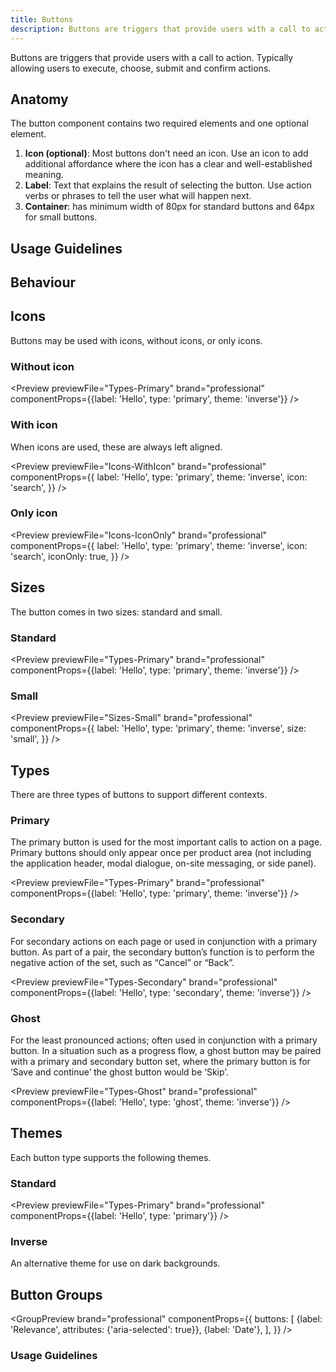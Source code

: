 ```yaml
---
title: Buttons
description: Buttons are triggers that provide users with a call to action. Typically allowing users to execute, choose, submit and confirm actions.
---
```



Buttons are triggers that provide users with a call to action. Typically allowing users to execute, choose, submit and confirm actions.

## Anatomy

The button component contains two required elements and one optional element.

<ButtonAnatomy />

1. <strong>Icon (optional)</strong>: Most buttons don't need an icon. Use an
   icon to add additional affordance where the icon has a clear and
   well-established meaning.
1. <strong>Label</strong>: Text that explains the result of selecting the
   button. Use action verbs or phrases to tell the user what will happen next.
1. <strong>Container</strong>: has minimum width of 80px for standard buttons
   and 64px for small buttons.

## Usage Guidelines

<ButtonGuidelines />

## Behaviour

<ButtonBehaviour />

## Icons

Buttons may be used with icons, without icons, or only icons.

### Without icon

<Preview
	previewFile="Types-Primary"
	brand="professional"
	componentProps={{label: 'Hello', type: 'primary', theme: 'inverse'}}
/>

### With icon

When icons are used, these are always left aligned.

<Preview
	previewFile="Icons-WithIcon"
	brand="professional"
	componentProps={{
		label: 'Hello',
		type: 'primary',
		theme: 'inverse',
		icon: 'search',
	}}
/>

### Only icon

<Preview
	previewFile="Icons-IconOnly"
	brand="professional"
	componentProps={{
		label: 'Hello',
		type: 'primary',
		theme: 'inverse',
		icon: 'search',
		iconOnly: true,
	}}
/>

## Sizes

The button comes in two sizes: standard and small.

### Standard

<Preview
	previewFile="Types-Primary"
	brand="professional"
	componentProps={{label: 'Hello', type: 'primary', theme: 'inverse'}}
/>

### Small

<Preview
	previewFile="Sizes-Small"
	brand="professional"
	componentProps={{
		label: 'Hello',
		type: 'primary',
		theme: 'inverse',
		size: 'small',
	}}
/>

## Types

There are three types of buttons to support different contexts.

### Primary

The primary button is used for the most important calls to action on a page. Primary buttons should only appear once per product area (not including the application header, modal dialogue, on-site messaging, or side panel).

<Preview
	previewFile="Types-Primary"
	brand="professional"
	componentProps={{label: 'Hello', type: 'primary', theme: 'inverse'}}
/>

### Secondary

For secondary actions on each page or used in conjunction with a primary button. As part of a pair, the secondary button’s function is to perform the negative action of the set, such as “Cancel” or “Back”.

<Preview
	previewFile="Types-Secondary"
	brand="professional"
	componentProps={{label: 'Hello', type: 'secondary', theme: 'inverse'}}
/>

### Ghost

For the least pronounced actions; often used in conjunction with a primary button. In a situation such as a progress flow, a ghost button may be paired with a primary and secondary button set, where the primary button is for ‘Save and continue’ the ghost button would be ‘Skip’.

<Preview
	previewFile="Types-Ghost"
	brand="professional"
	componentProps={{label: 'Hello', type: 'ghost', theme: 'inverse'}}
/>

## Themes

Each button type supports the following themes.

### Standard

<Preview
	previewFile="Types-Primary"
	brand="professional"
	componentProps={{label: 'Hello', type: 'primary'}}
/>

### Inverse

An alternative theme for use on dark backgrounds.

<div data-o3-theme="inverse">
	<Preview
		previewFile="Themes-Inverse"
		brand="proffessional"
		componentProps={{label: 'Hello', type: 'primary', theme: 'inverse'}}
	/>
</div>

## Button Groups

<ButtonGroupIntro />

<GroupPreview
	brand="professional"
	componentProps={{
		buttons: [
			{label: 'Relevance', attributes: {'aria-selected': true}},
			{label: 'Date'},
		],
	}}
/>

### Usage Guidelines

<ButtonGroupGuidelines />
